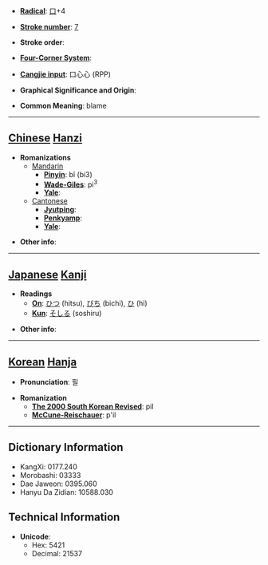 * '''[[Wiktionary:Chinese radical index| Radical]]''': [[Wiktionary:Chinese radical index 口|口]]+4

* '''[[Wiktionary:Chinese total strokes index|Stroke number]]''': [[Wiktionary:Chinese total strokes index 7|7]]

* '''Stroke order''': 

* '''[[Wiktionary:Chinese four corner index|Four-Corner System]]''': 

* '''[[Wiktionary:Chinese Cangjie index|Cangjie input]]''': 口心心 (RPP)

* '''Graphical Significance and Origin''': 

* '''Common Meaning''': blame

----

== [[Chinese]] [[Hanzi]] ==

* '''Romanizations'''
** [[Mandarin]]
*** '''[[Pinyin]]''': bǐ (bi3)
*** '''[[Wade-Giles]]''': pi<sup>3</sup>
*** '''[[Yale]]''': 
**[[Cantonese]]
***'''[[Jyutping]]''':
***'''[[Penkyamp]]''': 
***'''[[Yale]]''': 

* '''Other info''': 

----

== [[Japanese]] [[Kanji]] ==

* '''Readings'''
** '''[[On]]''': [[ひつ]] (hitsu), [[びち]] (bichi), [[ひ]] (hi)
** '''[[Kun]]''': [[そしる]] (soshiru)

* '''Other info''':  

----

== [[Korean]] [[Hanja]] ==

* '''Pronunciation''': 필

* '''Romanization'''
** '''[[The 2000 South Korean Revised Romanization|The 2000 South Korean Revised]]''': pil
** '''[[McCune-Reischauer]]''': p'il

----

== Dictionary Information ==

* KangXi: 0177.240
* Morobashi: 03333
* Dae Jaweon: 0395.060
* Hanyu Da Zidian: 10588.030

== Technical Information ==

* '''Unicode''':
** Hex: 5421
** Decimal: 21537